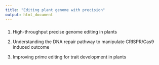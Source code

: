 ```yaml
---
title: "Editing plant genome with precision"
output: html_document
---
```


### 

1.	High-throughput precise genome editing in plants

2.	Understanding the DNA repair pathway to manipulate CRISPR/Cas9 induced outcome

3.	Improving prime editing for trait development in plants


### 

